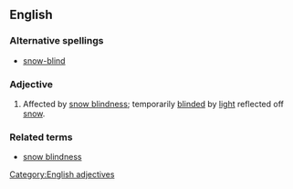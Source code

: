 {{wikipedia|Snow blindness}}
==English==

===Alternative spellings===
*[[snow-blind]]

===Adjective===
{{en-adj}}

# Affected by [[snow blindness]]; temporarily [[blind]]ed by [[light]] reflected off [[snow]].

===Related terms===
*[[snow blindness]]

[[Category:English adjectives]]